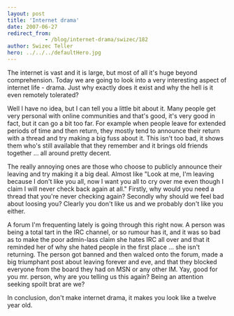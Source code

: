 ```yaml
---
layout: post
title: 'Internet drama'
date: 2007-06-27
redirect_from: 
            - /blog/internet-drama/swizec/182
author: Swizec Teller
hero: ../../../defaultHero.jpg
---
```

The internet is vast and it is large, but most of all it's huge beyond comprehension. Today we are going to look into a very interesting aspect of internet life - drama. Just why exactly does it exist and why the hell is it even remotely tolerated?

Well I have no idea, but I can tell you a little bit about it. Many people get very personal with online communities and that's good, it's very good in fact, but it can go a bit too far. For example when people leave for extended periods of time and then return, they mostly tend to announce their return with a thread and try making a big fuss about it. This isn't too bad, it shows them who's still available that they remember and it brings old friends together ... all around pretty decent.

The really annoying ones are those who choose to publicly announce their leaving and try making it a big deal. Almost like "Look at me, I'm leaving because I don't like you all, now I want you all to cry over me even though I claim I will never check back again at all." Firstly, why would you need a thread that you're never checking again? Secondly why should we feel bad about loosing you? Clearly you don't like us and we probably don't like you either.

A forum I'm frequenting lately is going through this right now. A person was being a total tart in the IRC channel, or so rumour has it, and it was so bad as to make the poor admin-lass claim she hates IRC all over and that it reminded her of why she hated people in the first place ... she isn't returning. The person got banned and then walced onto the forum, made a big triumphant post about leaving forever and eve, and that they blocked everyone from the board they had on MSN or any other IM. Yay, good for you mr. person, why are you telling us this again? Being an attention seeking spoilt brat are we?

In conclusion, don't make internet drama, it makes you look like a twelve year old.